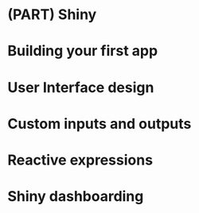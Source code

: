 # (PART) Shiny {-}

# Building your first app

# User Interface design

# Custom inputs and outputs

# Reactive expressions

# Shiny dashboarding
